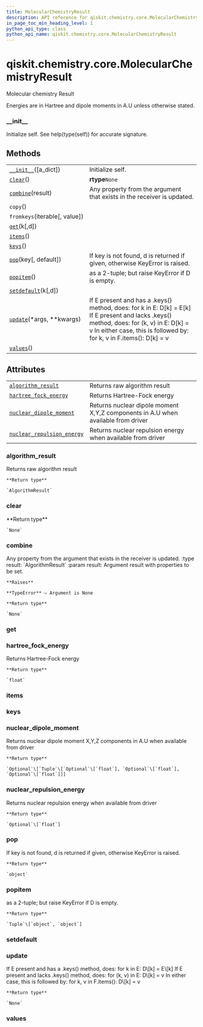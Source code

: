 ```yaml
---
title: MolecularChemistryResult
description: API reference for qiskit.chemistry.core.MolecularChemistryResult
in_page_toc_min_heading_level: 1
python_api_type: class
python_api_name: qiskit.chemistry.core.MolecularChemistryResult
---
```


# qiskit.chemistry.core.MolecularChemistryResult

<Class id="qiskit.chemistry.core.MolecularChemistryResult" isDedicatedPage={true} github="https://github.com/qiskit-community/qiskit-aqua/tree/stable/0.9/qiskit/chemistry/core/chemistry_operator.py" signature="MolecularChemistryResult(a_dict=None)" modifiers="class">
  Molecular chemistry Result

  Energies are in Hartree and dipole moments in A.U unless otherwise stated.

  ### \_\_init\_\_

  <Function id="qiskit.chemistry.core.MolecularChemistryResult.__init__" signature="__init__(a_dict=None)">
    Initialize self. See help(type(self)) for accurate signature.
  </Function>

  ## Methods

  |                                                                                                                                                |                                                                                                                                                                                                                      |
  | ---------------------------------------------------------------------------------------------------------------------------------------------- | -------------------------------------------------------------------------------------------------------------------------------------------------------------------------------------------------------------------- |
  | [`__init__`](#qiskit.chemistry.core.MolecularChemistryResult.__init__ "qiskit.chemistry.core.MolecularChemistryResult.__init__")(\[a\_dict])   | Initialize self.                                                                                                                                                                                                     |
  | [`clear`](#qiskit.chemistry.core.MolecularChemistryResult.clear "qiskit.chemistry.core.MolecularChemistryResult.clear")()                      | **rtype**`None`                                                                                                                                                                                                      |
  | [`combine`](#qiskit.chemistry.core.MolecularChemistryResult.combine "qiskit.chemistry.core.MolecularChemistryResult.combine")(result)          | Any property from the argument that exists in the receiver is updated.                                                                                                                                               |
  | `copy`()                                                                                                                                       |                                                                                                                                                                                                                      |
  | `fromkeys`(iterable\[, value])                                                                                                                 |                                                                                                                                                                                                                      |
  | [`get`](#qiskit.chemistry.core.MolecularChemistryResult.get "qiskit.chemistry.core.MolecularChemistryResult.get")(k\[,d])                      |                                                                                                                                                                                                                      |
  | [`items`](#qiskit.chemistry.core.MolecularChemistryResult.items "qiskit.chemistry.core.MolecularChemistryResult.items")()                      |                                                                                                                                                                                                                      |
  | [`keys`](#qiskit.chemistry.core.MolecularChemistryResult.keys "qiskit.chemistry.core.MolecularChemistryResult.keys")()                         |                                                                                                                                                                                                                      |
  | [`pop`](#qiskit.chemistry.core.MolecularChemistryResult.pop "qiskit.chemistry.core.MolecularChemistryResult.pop")(key\[, default])             | If key is not found, d is returned if given, otherwise KeyError is raised.                                                                                                                                           |
  | [`popitem`](#qiskit.chemistry.core.MolecularChemistryResult.popitem "qiskit.chemistry.core.MolecularChemistryResult.popitem")()                | as a 2-tuple; but raise KeyError if D is empty.                                                                                                                                                                      |
  | [`setdefault`](#qiskit.chemistry.core.MolecularChemistryResult.setdefault "qiskit.chemistry.core.MolecularChemistryResult.setdefault")(k\[,d]) |                                                                                                                                                                                                                      |
  | [`update`](#qiskit.chemistry.core.MolecularChemistryResult.update "qiskit.chemistry.core.MolecularChemistryResult.update")(\*args, \*\*kwargs) | If E present and has a .keys() method, does: for k in E: D\[k] = E\[k] If E present and lacks .keys() method, does: for (k, v) in E: D\[k] = v In either case, this is followed by: for k, v in F.items(): D\[k] = v |
  | [`values`](#qiskit.chemistry.core.MolecularChemistryResult.values "qiskit.chemistry.core.MolecularChemistryResult.values")()                   |                                                                                                                                                                                                                      |

  ## Attributes

  |                                                                                                                                                                                  |                                                                                  |
  | -------------------------------------------------------------------------------------------------------------------------------------------------------------------------------- | -------------------------------------------------------------------------------- |
  | [`algorithm_result`](#qiskit.chemistry.core.MolecularChemistryResult.algorithm_result "qiskit.chemistry.core.MolecularChemistryResult.algorithm_result")                         | Returns raw algorithm result                                                     |
  | [`hartree_fock_energy`](#qiskit.chemistry.core.MolecularChemistryResult.hartree_fock_energy "qiskit.chemistry.core.MolecularChemistryResult.hartree_fock_energy")                | Returns Hartree-Fock energy                                                      |
  | [`nuclear_dipole_moment`](#qiskit.chemistry.core.MolecularChemistryResult.nuclear_dipole_moment "qiskit.chemistry.core.MolecularChemistryResult.nuclear_dipole_moment")          | Returns nuclear dipole moment X,Y,Z components in A.U when available from driver |
  | [`nuclear_repulsion_energy`](#qiskit.chemistry.core.MolecularChemistryResult.nuclear_repulsion_energy "qiskit.chemistry.core.MolecularChemistryResult.nuclear_repulsion_energy") | Returns nuclear repulsion energy when available from driver                      |

  ### algorithm\_result

  <Attribute id="qiskit.chemistry.core.MolecularChemistryResult.algorithm_result">
    Returns raw algorithm result

    **Return type**

    `AlgorithmResult`
  </Attribute>

  ### clear

  <Function id="qiskit.chemistry.core.MolecularChemistryResult.clear" signature="clear()">
    **Return type**

    `None`
  </Function>

  ### combine

  <Function id="qiskit.chemistry.core.MolecularChemistryResult.combine" signature="combine(result)">
    Any property from the argument that exists in the receiver is updated. :type result: `AlgorithmResult` :param result: Argument result with properties to be set.

    **Raises**

    **TypeError** – Argument is None

    **Return type**

    `None`
  </Function>

  ### get

  <Function id="qiskit.chemistry.core.MolecularChemistryResult.get" signature="get(k[, d]) → D[k] if k in D, else d. d defaults to None." />

  ### hartree\_fock\_energy

  <Attribute id="qiskit.chemistry.core.MolecularChemistryResult.hartree_fock_energy">
    Returns Hartree-Fock energy

    **Return type**

    `float`
  </Attribute>

  ### items

  <Function id="qiskit.chemistry.core.MolecularChemistryResult.items" signature="items() → a set-like object providing a view on D’s items" />

  ### keys

  <Function id="qiskit.chemistry.core.MolecularChemistryResult.keys" signature="keys() → a set-like object providing a view on D’s keys" />

  ### nuclear\_dipole\_moment

  <Attribute id="qiskit.chemistry.core.MolecularChemistryResult.nuclear_dipole_moment">
    Returns nuclear dipole moment X,Y,Z components in A.U when available from driver

    **Return type**

    `Optional`\[`Tuple`\[`Optional`\[`float`], `Optional`\[`float`], `Optional`\[`float`]]]
  </Attribute>

  ### nuclear\_repulsion\_energy

  <Attribute id="qiskit.chemistry.core.MolecularChemistryResult.nuclear_repulsion_energy">
    Returns nuclear repulsion energy when available from driver

    **Return type**

    `Optional`\[`float`]
  </Attribute>

  ### pop

  <Function id="qiskit.chemistry.core.MolecularChemistryResult.pop" signature="pop(key, default=None)">
    If key is not found, d is returned if given, otherwise KeyError is raised.

    **Return type**

    `object`
  </Function>

  ### popitem

  <Function id="qiskit.chemistry.core.MolecularChemistryResult.popitem" signature="popitem()">
    as a 2-tuple; but raise KeyError if D is empty.

    **Return type**

    `Tuple`\[`object`, `object`]
  </Function>

  ### setdefault

  <Function id="qiskit.chemistry.core.MolecularChemistryResult.setdefault" signature="setdefault(k[, d]) → D.get(k,d), also set D[k]=d if k not in D" />

  ### update

  <Function id="qiskit.chemistry.core.MolecularChemistryResult.update" signature="update(*args, **kwargs)">
    If E present and has a .keys() method, does: for k in E: D\[k] = E\[k] If E present and lacks .keys() method, does: for (k, v) in E: D\[k] = v In either case, this is followed by: for k, v in F.items(): D\[k] = v

    **Return type**

    `None`
  </Function>

  ### values

  <Function id="qiskit.chemistry.core.MolecularChemistryResult.values" signature="values() → an object providing a view on D’s values" />
</Class>

